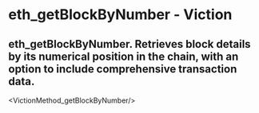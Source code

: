 # eth_getBlockByNumber - Viction

## eth_getBlockByNumber. Retrieves block details by its numerical position in the chain, with an option to include comprehensive transaction data.


<VictionMethod_getBlockByNumber/>

